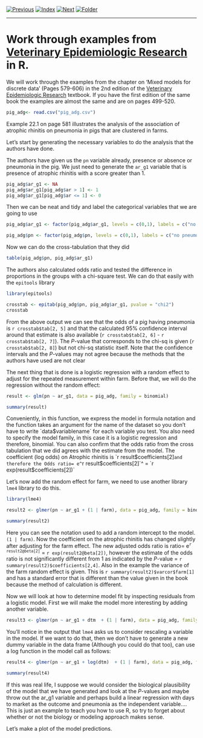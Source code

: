 [![Previous](../../img/previous.png)](../lesson5/lesson5_3.html)
[![Index](../../img/home.png)](../../index.html)
[![Next](../../img/next.png)](lesson6_2.html)
[![Folder](../../img/folder.png)](./)

---

# Work through examples from [Veterinary Epidemiologic Research](http://www.upei.ca/ver/) in R.

We will work through the examples from the chapter on 'Mixed models for
discrete data' (Pages 579-606) in the 2nd edition of the
[Veterinary Epidemiologic Research](http://www.upei.ca/ver/)
textbook. If you have the first edition of the same book the examples
are almost the same and are on pages 499-520.



```r
pig_adg<- read.csv("pig_adg.csv")

```

Example 22.1 on page 581 illustrates the analysis of the association
of atrophic rhinitis on pneumonia in pigs that are clustered in
farms.

Let's start by generating the necessary variables to do the analysis
that the authors have done.

The authors have given us the `pn` variable already, presence or
absence or pneumonia in the pig. We just need to generate the `ar_g1`
variable that is presence of atrophic rhinitis with a score greater
than 1.

```r
pig_adg$ar_g1 <- NA
pig_adg$ar_g1[pig_adg$ar > 1] <- 1
pig_adg$ar_g1[pig_adg$ar <= 1] <- 0
```

Then we can be neat and tidy and label the categorical variables that
we are going to use

```r
pig_adg$ar_g1 <- factor(pig_adg$ar_g1, levels = c(0,1), labels = c("no atrophic", "yes atrophic"))

pig_adg$pn <- factor(pig_adg$pn, levels = c(0,1), labels = c("no pneumonia", "mild-severe pneumonia"))

```

Now we can do the cross-tabulation that they did

```r
table(pig_adg$pn, pig_adg$ar_g1)

```

The authors also calculated odds ratio and tested the difference in
proportions in the groups with a chi-square test. We can do that
easily with the `epitools` library

```r
library(epitools)

crosstab <- epitab(pig_adg$pn, pig_adg$ar_g1, pvalue = "chi2")
crosstab

```

From the above output we can see that the odds of a pig having
pneumonia is `r crosstab$tab[2, 5]` and that the calculated 95% confidence
interval around that estimate is also available (`r crosstab$tab[2, 6]` -
`r crosstab$tab[2, 7]`).
The _P_-value that corresponds to the chi-sq is given
(`r crosstab$tab[2, 8]`) but not chi-sq statistic itself. Note that
the confidence intervals and the _P_-values may not agree because the
methods that the authors have used are not clear

The next thing that is done is a logistic regression with a random
effect to adjust for the repeated measurement within farm. Before that,
we will do the regression without the random effect:

```r

result <- glm(pn ~ ar_g1, data = pig_adg, family = binomial)

summary(result)

```

Conveniently, in this function, we express the model in formula
notation and the function takes an argument for the name of the
dataset so you don't have to write ´data$variablename´ for each
variable you test. You also need to specify the model family, in this
case it is a logistic regression and therefore, binomial. You can also
confirm that the odds ratio from the cross tabulation that we did
agrees with the estimate from the model. The coefficient (log odds) on
Atrophic rhinitis is `r result$coefficients[2]` and therefore the Odds
ratio=
e^`r result$coefficients[2]`^ = `r exp(result$coefficients[2])`

Let's now add the random effect for farm, we need to use another
library `lme4` library to do this.

```r

library(lme4)

result2 <- glmer(pn ~ ar_g1 + (1 | farm), data = pig_adg, family = binomial)

summary(result2)

```

Here you can see the notation used to add a random intercept to the
model. `(1 | farm)`. Now the coefficient on the atrophic rhinitis has
changed slightly after adjusting for the farm effect. The new adjusted
odds ratio is ratio=
e^`r result2@beta[2]`^ = `r exp(result2@beta[2])`, however the
estimate of the odds ratio is not significantly different from 1 as
indicated by the _P_-value = `r summary(result2)$coefficients[2,4]`.
Also in the example the variance of the farm random
effect is given. This is `r summary(result2)$varcor$farm[1]` and has a
standard error that is different than the value given in the book
because the method of calculation is different.

Now we will look at how to determine model fit by inspecting residuals
from a logistic model. First we will make the model more interesting
by adding another variable.

```r

result3 <- glmer(pn ~ ar_g1 + dtm  + (1 | farm), data = pig_adg, family = binomial)

```

You'll notice in the output that `lme4` asks us to consider rescaling
a variable in the model. If we want to do that, then we don't have to
generate a new dummy variable in the data frame (Although you could do
that too), can use a log function in the model call as follows:

```r

result4 <- glmer(pn ~ ar_g1 + log(dtm)  + (1 | farm), data = pig_adg, family = binomial)

summary(result4)

```

If this was real life, I suppose we would consider the biological
plausibility of the model that we have generated and look at the
_P_-values and maybe throw out the ar_g1 variable and perhaps build a
linear regression with days to market as the outcome and pneumonia as
the independent variable.... This is just an example to teach you how
to use R, so try to forget about whether or not the biology or
modeling approach makes sense.

Let's make a plot of the model predictions.

